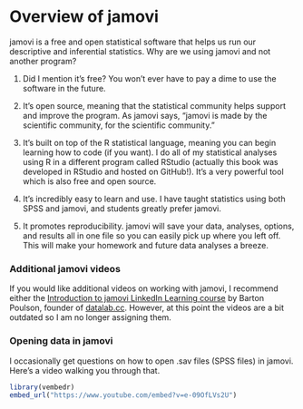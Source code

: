 # Overview of jamovi

jamovi is a free and open statistical software that helps us run our descriptive and inferential statistics. Why are we using jamovi and not another program?

1.  Did I mention it's free? You won't ever have to pay a dime to use the software in the future.

2.  It's open source, meaning that the statistical community helps support and improve the program. As jamovi says, "jamovi is made by the scientific community, for the scientific community."

3.  It's built on top of the R statistical language, meaning you can begin learning how to code (if you want). I do all of my statistical analyses using R in a different program called RStudio (actually this book was developed in RStudio and hosted on GitHub!). It's a very powerful tool which is also free and open source.

4.  It's incredibly easy to learn and use. I have taught statistics using both SPSS and jamovi, and students greatly prefer jamovi.

5.  It promotes reproducibility. jamovi will save your data, analyses, options, and results all in one file so you can easily pick up where you left off. This will make your homework and future data analyses a breeze.

### Additional jamovi videos

If you would like additional videos on working with jamovi, I recommend either the [Introduction to jamovi LinkedIn Learning course](https://www.linkedin.com/learning/introduction-to-jamovi/) by Barton Poulson, founder of [datalab.cc](https://datalab.cc/jamovi/). However, at this point the videos are a bit outdated so I am no longer assigning them. 

### Opening data in jamovi

I occasionally get questions on how to open .sav files (SPSS files) in jamovi. Here's a video walking you through that.

```r
library(vembedr)
embed_url("https://www.youtube.com/embed?v=e-09OfLVs2U")
```

